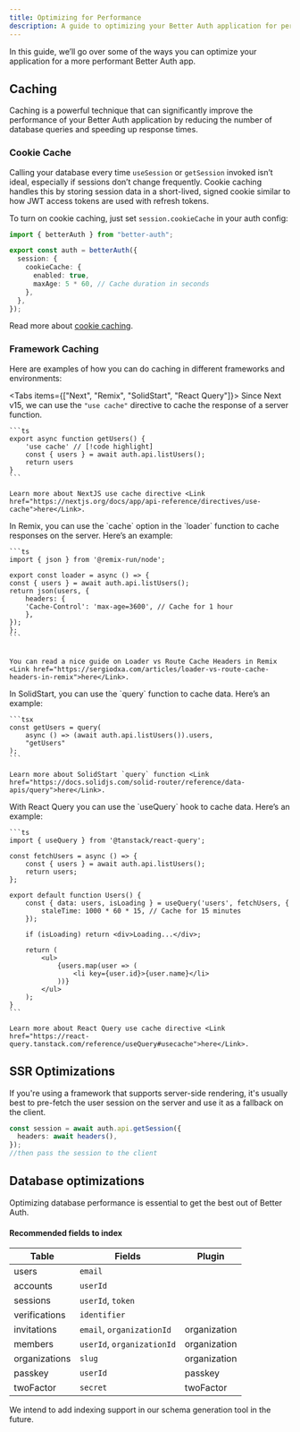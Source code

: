 ```yaml
---
title: Optimizing for Performance
description: A guide to optimizing your Better Auth application for performance.
---
```


In this guide, we’ll go over some of the ways you can optimize your application for a more performant Better Auth app.

## Caching

Caching is a powerful technique that can significantly improve the performance of your Better Auth application by reducing the number of database queries and speeding up response times.

### Cookie Cache

Calling your database every time `useSession` or `getSession` invoked isn’t ideal, especially if sessions don’t change frequently. Cookie caching handles this by storing session data in a short-lived, signed cookie similar to how JWT access tokens are used with refresh tokens.

To turn on cookie caching, just set `session.cookieCache` in your auth config:

```ts title="auth.ts"
import { betterAuth } from "better-auth";

export const auth = betterAuth({
  session: {
    cookieCache: {
      enabled: true,
      maxAge: 5 * 60, // Cache duration in seconds
    },
  },
});
```

Read more about [cookie caching](/docs/concepts/session-management#cookie-cache).

### Framework Caching

Here are examples of how you can do caching in different frameworks and environments:

<Tabs items={["Next", "Remix", "SolidStart", "React Query"]}>
  <Tab value="Next">
    Since Next v15, we can use the `"use cache"` directive to cache the response of a server function.

    ```ts
    export async function getUsers() {
        'use cache' // [!code highlight]
        const { users } = await auth.api.listUsers();
        return users
    }
    ```

    Learn more about NextJS use cache directive <Link href="https://nextjs.org/docs/app/api-reference/directives/use-cache">here</Link>.

  </Tab>
    <Tab value="Remix">
    In Remix, you can use the `cache` option in the `loader` function to cache responses on the server. Here’s an example:

    ```ts
    import { json } from '@remix-run/node';

    export const loader = async () => {
    const { users } = await auth.api.listUsers();
    return json(users, {
        headers: {
        'Cache-Control': 'max-age=3600', // Cache for 1 hour
        },
    });
    };
    ```


    You can read a nice guide on Loader vs Route Cache Headers in Remix <Link href="https://sergiodxa.com/articles/loader-vs-route-cache-headers-in-remix">here</Link>.

  </Tab>

  <Tab value="SolidStart">
    In SolidStart, you can use the `query` function to cache data. Here’s an example:

    ```tsx
    const getUsers = query(
        async () => (await auth.api.listUsers()).users,
        "getUsers"
    );
    ```

    Learn more about SolidStart `query` function <Link href="https://docs.solidjs.com/solid-router/reference/data-apis/query">here</Link>.

  </Tab>
  <Tab value="React Query">
    With React Query you can use the `useQuery` hook to cache data. Here’s an example:

    ```ts
    import { useQuery } from '@tanstack/react-query';

    const fetchUsers = async () => {
        const { users } = await auth.api.listUsers();
        return users;
    };

    export default function Users() {
        const { data: users, isLoading } = useQuery('users', fetchUsers, {
            staleTime: 1000 * 60 * 15, // Cache for 15 minutes
        });

        if (isLoading) return <div>Loading...</div>;

        return (
            <ul>
                {users.map(user => (
                    <li key={user.id}>{user.name}</li>
                ))}
            </ul>
        );
    }
    ```

    Learn more about React Query use cache directive <Link href="https://react-query.tanstack.com/reference/useQuery#usecache">here</Link>.

  </Tab>
</Tabs>

## SSR Optimizations

If you're using a framework that supports server-side rendering, it's usually best to pre-fetch the user session on the server and use it as a fallback on the client.

```ts
const session = await auth.api.getSession({
  headers: await headers(),
});
//then pass the session to the client
```

## Database optimizations

Optimizing database performance is essential to get the best out of Better Auth.

#### Recommended fields to index

| Table         | Fields                     | Plugin       |
| ------------- | -------------------------- | ------------ |
| users         | `email`                    |              |
| accounts      | `userId`                   |              |
| sessions      | `userId`, `token`          |              |
| verifications | `identifier`               |              |
| invitations   | `email`, `organizationId`  | organization |
| members       | `userId`, `organizationId` | organization |
| organizations | `slug`                     | organization |
| passkey       | `userId`                   | passkey      |
| twoFactor     | `secret`                   | twoFactor    |

<Callout>
  We intend to add indexing support in our schema generation tool in the future.
</Callout>
